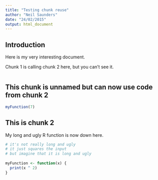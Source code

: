 ```yaml
---
title: "Testing chunk reuse"
author: "Neil Saunders"
date: "24/02/2015"
output: html_document
---
```

 
## Introduction
Here is my very interesting document.
 
Chunk 1 is calling chunk 2 here, but you can't see it.
```r
```
 
## This chunk is unnamed but can now use code from chunk 2
```r
myFunction(7)
```
 
## This is chunk 2
My long and ugly R function is now down here.
 
```r
# it's not really long and ugly
# it just squares the input
# but imagine that it is long and ugly
 
myFunction <- function(x) {
  print(x ^ 2)
}
```
